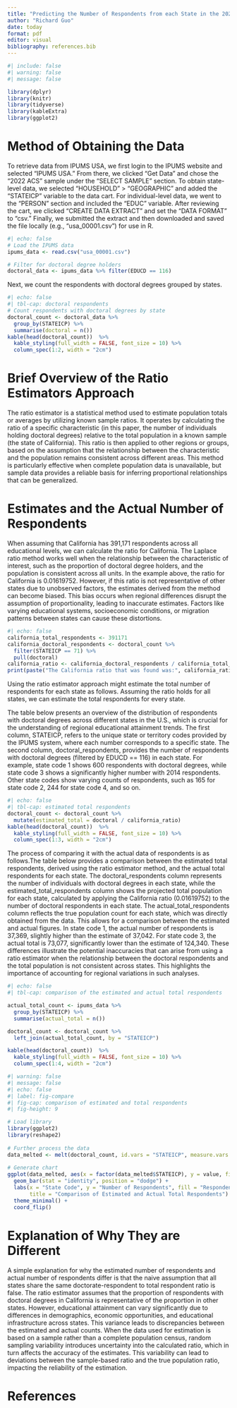 ```yaml
---
title: "Predicting the Number of Respondents from each State in the 2022 American Community Survey"
author: "Richard Guo"
date: today
format: pdf
editor: visual
bibliography: references.bib
---
```


```r
#| include: false
#| warning: false
#| message: false

library(dplyr)
library(knitr)
library(tidyverse)
library(kableExtra)
library(ggplot2)
```

# Method of Obtaining the Data

To retrieve data from IPUMS USA, we first login to the IPUMS website and selected "IPUMS USA." From there, we clicked "Get Data" and chose the "2022 ACS" sample under the "SELECT SAMPLE" section. To obtain state-level data, we selected "HOUSEHOLD" \> "GEOGRAPHIC" and added the "STATEICP" variable to the data cart. For individual-level data, we went to the "PERSON" section and included the "EDUC" variable. After reviewing the cart, we clicked "CREATE DATA EXTRACT" and set the "DATA FORMAT" to "csv." Finally, we submitted the extract and then downloaded and saved the file locally (e.g., "usa_00001.csv") for use in R.

```r
#| echo: false
# Load the IPUMS data
ipums_data <- read.csv("usa_00001.csv")

# Filter for doctoral degree holders
doctoral_data <- ipums_data %>% filter(EDUCD == 116)
```

Next, we count the respondents with doctoral degrees grouped by states.

```r
#| echo: false
#| tbl-cap: doctoral respondents
# Count respondents with doctoral degrees by state
doctoral_count <- doctoral_data %>%
  group_by(STATEICP) %>%
  summarise(doctoral = n())
kable(head(doctoral_count))  %>%
  kable_styling(full_width = FALSE, font_size = 10) %>%
  column_spec(1:2, width = "2cm")
```

# Brief Overview of the Ratio Estimators Approach

The ratio estimator is a statistical method used to estimate population totals or averages by utilizing known sample ratios. It operates by calculating the ratio of a specific characteristic (in this paper, the number of individuals holding doctoral degrees) relative to the total population in a known sample (the state of California). This ratio is then applied to other regions or groups, based on the assumption that the relationship between the characteristic and the population remains consistent across different areas. This method is particularly effective when complete population data is unavailable, but sample data provides a reliable basis for inferring proportional relationships that can be generalized.

# Estimates and the Actual Number of Respondents

When assuming that California has 391,171 respondents across all educational levels, we can calculate the ratio for California. The Laplace ratio method works well when the relationship between the characteristic of interest, such as the proportion of doctoral degree holders, and the population is consistent across all units. In the example above, the ratio for California is 0.01619752. However, if this ratio is not representative of other states due to unobserved factors, the estimates derived from the method can become biased. This bias occurs when regional differences disrupt the assumption of proportionality, leading to inaccurate estimates. Factors like varying educational systems, socioeconomic conditions, or migration patterns between states can cause these distortions.

```r
#| echo: false
california_total_respondents <- 391171
california_doctoral_respondents <- doctoral_count %>%
  filter(STATEICP == 71) %>%
  pull(doctoral)
california_ratio <- california_doctoral_respondents / california_total_respondents
print(paste("The California ratio that was found was:", california_ratio))

```

Using the ratio estimator approach might estimate the total number of respondents for each state as follows. Assuming the ratio holds for all states, we can estimate the total respondents for every state.

The table below presents an overview of the distribution of respondents with doctoral degrees across different states in the U.S., which is crucial for the understanding of regional educational attainment trends. The first column, STATEICP, refers to the unique state or territory codes provided by the IPUMS system, where each number corresponds to a specific state. The second column, doctoral_respondents, provides the number of respondents with doctoral degrees (filtered by EDUCD == 116) in each state. For example, state code 1 shows 600 respondents with doctoral degrees, while state code 3 shows a significantly higher number with 2014 respondents. Other state codes show varying counts of respondents, such as 165 for state code 2, 244 for state code 4, and so on.

```r
#| echo: false
#| tbl-cap: estimated total respondents
doctoral_count <- doctoral_count %>%
  mutate(estimated_total = doctoral / california_ratio)
kable(head(doctoral_count))  %>%
  kable_styling(full_width = FALSE, font_size = 10) %>%
  column_spec(1:3, width = "2cm")
```

The process of comparing it with the actual data of respondents is as follows.The table below provides a comparison between the estimated total respondents, derived using the ratio estimator method, and the actual total respondents for each state. The doctoral_respondents column represents the number of individuals with doctoral degrees in each state, while the estimated_total_respondents column shows the projected total population for each state, calculated by applying the California ratio (0.01619752) to the number of doctoral respondents in each state. The actual_total_respondents column reflects the true population count for each state, which was directly obtained from the data. This allows for a comparison between the estimated and actual figures. In state code 1, the actual number of respondents is 37,369, slightly higher than the estimate of 37,042. For state code 3, the actual total is 73,077, significantly lower than the estimate of 124,340. These differences illustrate the potential inaccuracies that can arise from using a ratio estimator when the relationship between the doctoral respondents and the total population is not consistent across states. This highlights the importance of accounting for regional variations in such analyses.

```r
#| echo: false
#| tbl-cap: comparison of the estimated and actual total respondents 

actual_total_count <- ipums_data %>%
  group_by(STATEICP) %>%
  summarise(actual_total = n())

doctoral_count <- doctoral_count %>%
  left_join(actual_total_count, by = "STATEICP")

kable(head(doctoral_count))  %>%
  kable_styling(full_width = FALSE, font_size = 10) %>%
  column_spec(1:4, width = "2cm")
```

```r
#| warning: false
#| message: false
#| echo: false
#| label: fig-compare
#| fig-cap: comparison of estimated and total respondents
#| fig-height: 9

# Load library
library(ggplot2)
library(reshape2)
 
# Further process the data
data_melted <- melt(doctoral_count, id.vars = "STATEICP", measure.vars = c("estimated_total", "actual_total"))
 
# Generate chart
ggplot(data_melted, aes(x = factor(data_melted$STATEICP), y = value, fill = variable)) +
  geom_bar(stat = "identity", position = "dodge") +
  labs(x = "State Code", y = "Number of Respondents", fill = "Respondent Type",
       title = "Comparison of Estimated and Actual Total Respondents") +
  theme_minimal() +
  coord_flip()
```

# Explanation of Why They are Different

A simple explanation for why the estimated number of respondents and actual number of respondents differ is that the naive assumption that all states share the same doctorate-respondent to total respondent ratio is false. The ratio estimator assumes that the proportion of respondents with doctoral degrees in California is representative of the proportion in other states. However, educational attainment can vary significantly due to differences in demographics, economic opportunities, and educational infrastructure across states. This variance leads to discrepancies between the estimated and actual counts. When the data used for estimation is based on a sample rather than a complete population census, random sampling variability introduces uncertainty into the calculated ratio, which in turn affects the accuracy of the estimates. This variability can lead to deviations between the sample-based ratio and the true population ratio, impacting the reliability of the estimation.

\newpage

# References
